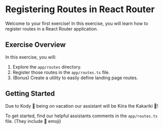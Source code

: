 # Registering Routes in React Router
 
Welcome to your first exercise! In this exercise, 
you will learn how to register routes in a React Router application.

## Exercise Overview

In this exercise, you will:
1. Explore the `app/routes` directory.
2. Register those routes in the `app/routes.ts` file.
3. (Bonus) Create a utility to easily define landing page routes.
 

## Getting Started

Due to Kody 🐨 being on vacation our assistant will be Kiira the Kakariki 🐥! 

To get started, find our helpful assistants comments in the `app/routes.ts` file. (They include 🐥 emoji)


 